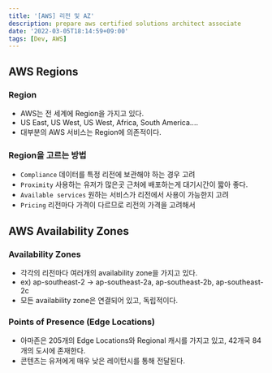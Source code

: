 ```yaml
---
title: '[AWS] 리전 및 AZ'
description: prepare aws certified solutions architect associate
date: '2022-03-05T18:14:59+09:00'
tags: [Dev, AWS]
---
```


## AWS Regions

### Region
- AWS는 전 세계에 Region을 가지고 있다.
- US East, US West, US West, Africa, South America....
- 대부분의 AWS 서비스는 Region에 의존적이다.

### Region을 고르는 방법
- `Compliance` 데이터를 특정 리전에 보관해야 하는 경우 고려
- `Proximity` 사용하는 유저가 많은곳 근처에 배포하는게 대기시간이 짧아 좋다.
- `Available services` 원하는 서비스가 리전에서 사용이 가능한지 고려
- `Pricing` 리전마다 가격이 다르므로 리전의 가격을 고려해서

## AWS Availability Zones

### Availability Zones
- 각각의 리전마다 여러개의 availability zone을 가지고 있다.
- ex) ap-southeast-2 -> ap-southeast-2a, ap-southeast-2b, ap-southeast-2c
- 모든 availability zone은 연결되어 있고, 독립적이다.

### Points of Presence (Edge Locations)
- 아마존은 205개의 Edge Locations와 Regional 캐시를 가지고 있고, 42개국 84개의 도시에 존재한다.
- 콘텐츠는 유저에게 매우 낮은 레이턴시를 통해 전달된다.
